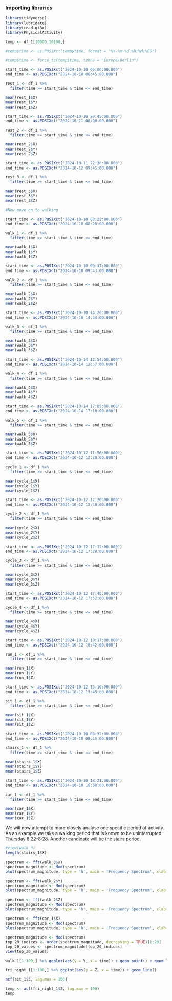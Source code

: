 ### Importing libraries

```r
library(tidyverse)
library(lubridate)
library(read.gt3x)
library(PhysicalActivity)
```

```r
temp <- df_1[10000:10100,]

#temp$time <- as.POSIXct(temp$time, format = "%Y-%m-%d %H:%M:%OS")

#temp$time <- force_tz(temp$time, tzone = "Europe/Berlin")

start_time <- as.POSIXct("2024-10-10 06:00:00.000")
end_time <- as.POSIXct("2024-10-10 06:45:00.000")

rest_1 <- df_1 %>%
  filter(time >= start_time & time <= end_time)

mean(rest_1$X)
mean(rest_1$Y)
mean(rest_1$Z)

start_time <- as.POSIXct("2024-10-10 20:45:00.000")
end_time <- as.POSIXct("2024-10-11 08:00:00.000")

rest_2 <- df_1 %>%
  filter(time >= start_time & time <= end_time)

mean(rest_2$X)
mean(rest_2$Y)
mean(rest_2$Z)

start_time <- as.POSIXct("2024-10-11 22:30:00.000")
end_time <- as.POSIXct("2024-10-12 09:45:00.000")

rest_3 <- df_1 %>%
  filter(time >= start_time & time <= end_time)

mean(rest_3$X)
mean(rest_3$Y)
mean(rest_3$Z)

#Now move on to walking

start_time <- as.POSIXct("2024-10-10 08:22:00.000")
end_time <- as.POSIXct("2024-10-10 08:28:00.000")

walk_1 <- df_1 %>%
  filter(time >= start_time & time <= end_time)

mean(walk_1$X)
mean(walk_1$Y)
mean(walk_1$Z)

start_time <- as.POSIXct("2024-10-10 09:37:00.000")
end_time <- as.POSIXct("2024-10-10 09:43:00.000")

walk_2 <- df_1 %>%
  filter(time >= start_time & time <= end_time)

mean(walk_2$X)
mean(walk_2$Y)
mean(walk_2$Z)

start_time <- as.POSIXct("2024-10-10 14:20:00.000")
end_time <- as.POSIXct("2024-10-10 14:34:00.000")

walk_3 <- df_1 %>%
  filter(time >= start_time & time <= end_time)

mean(walk_3$X)
mean(walk_3$Y)
mean(walk_3$Z)

start_time <- as.POSIXct("2024-10-14 12:54:00.000")
end_time <- as.POSIXct("2024-10-14 12:57:00.000")

walk_4 <- df_1 %>%
  filter(time >= start_time & time <= end_time)

mean(walk_4$X)
mean(walk_4$Y)
mean(walk_4$Z)

start_time <- as.POSIXct("2024-10-14 17:05:00.000")
end_time <- as.POSIXct("2024-10-14 17:10:00.000")

walk_5 <- df_1 %>%
  filter(time >= start_time & time <= end_time)

mean(walk_5$X)
mean(walk_5$Y)
mean(walk_5$Z)

start_time <- as.POSIXct("2024-10-12 11:56:00.000")
end_time <- as.POSIXct("2024-10-12 12:20:00.000")

cycle_1 <- df_1 %>%
  filter(time >= start_time & time <= end_time)

mean(cycle_1$X)
mean(cycle_1$Y)
mean(cycle_1$Z)

start_time <- as.POSIXct("2024-10-12 12:20:00.000")
end_time <- as.POSIXct("2024-10-12 12:40:00.000")

cycle_2 <- df_1 %>%
  filter(time >= start_time & time <= end_time)

mean(cycle_2$X)
mean(cycle_2$Y)
mean(cycle_2$Z)

start_time <- as.POSIXct("2024-10-12 17:12:00.000")
end_time <- as.POSIXct("2024-10-12 17:28:00.000")

cycle_3 <- df_1 %>%
  filter(time >= start_time & time <= end_time)

mean(cycle_3$X)
mean(cycle_3$Y)
mean(cycle_3$Z)

start_time <- as.POSIXct("2024-10-12 17:40:00.000")
end_time <- as.POSIXct("2024-10-12 17:52:00.000")

cycle_4 <- df_1 %>%
  filter(time >= start_time & time <= end_time)

mean(cycle_4$X)
mean(cycle_4$Y)
mean(cycle_4$Z)

start_time <- as.POSIXct("2024-10-12 10:17:00.000")
end_time <- as.POSIXct("2024-10-12 10:42:00.000")

run_1 <- df_1 %>%
  filter(time >= start_time & time <= end_time)

mean(run_1$X)
mean(run_1$Y)
mean(run_1$Z)

start_time <- as.POSIXct("2024-10-12 13:10:00.000")
end_time <- as.POSIXct("2024-10-12 13:45:00.000")

sit_1 <- df_1 %>%
  filter(time >= start_time & time <= end_time)

mean(sit_1$X)
mean(sit_1$Y)
mean(sit_1$Z)

start_time <- as.POSIXct("2024-10-10 08:32:00.000")
end_time <- as.POSIXct("2024-10-10 08:35:00.000")

stairs_1 <- df_1 %>%
  filter(time >= start_time & time <= end_time)

mean(stairs_1$X)
mean(stairs_1$Y)
mean(stairs_1$Z)

start_time <- as.POSIXct("2024-10-10 18:21:00.000")
end_time <- as.POSIXct("2024-10-10 18:38:00.000")

car_1 <- df_1 %>%
  filter(time >= start_time & time <= end_time)

mean(car_1$X)
mean(car_1$Y)
mean(car_1$Z)

```

We will now attempt to more closely analyse one specific period of activity. As an example we take a walking period that is known to be uninterrupted: Thursday 8:22-8:28. Another candidate will be the stairs period.

```r
#view(walk_3)
length(stairs_1$X)

spectrum <- fft(walk_3$X)
spectrum_magnitude <- Mod(spectrum)
plot(spectrum_magnitude, type = 'h', main = 'Frequency Spectrum', xlab = 'Frequency', ylab = 'Magnitude')

spectrum <- fft(walk_2$Y)
spectrum_magnitude <- Mod(spectrum)
plot(spectrum_magnitude, type = 'h', main = 'Frequency Spectrum', xlab = 'Frequency', ylab = 'Magnitude')

spectrum <- fft(walk_2$Z)
spectrum_magnitude <- Mod(spectrum)
plot(spectrum_magnitude, type = 'h', main = 'Frequency Spectrum', xlab = 'Frequency', ylab = 'Magnitude')

spectrum <- fft(car_1$X)
spectrum_magnitude <- Mod(spectrum)
plot(spectrum_magnitude, type = 'h', main = 'Frequency Spectrum', xlab = 'Frequency', ylab = 'Magnitude')

```

```r
spectrum_magnitude <- Mod(spectrum)
top_20_indices <- order(spectrum_magnitude, decreasing = TRUE)[1:20]
top_20_values <- spectrum_magnitude[top_20_indices]
view(top_20_values)
```

```r
walk_1[1:100,] %>% ggplot(aes(y = Y, x = time)) + geom_point() + geom_line(aes(y = mean(walk_1$Y)))

fri_night_1[1:100,] %>% ggplot(aes(y = Z, x = time)) + geom_line()
```

```r
acf(sit_1$Z, lag.max = 100)
```

```r
temp <- acf(fri_night_1$Z, lag.max = 100)
temp
```


